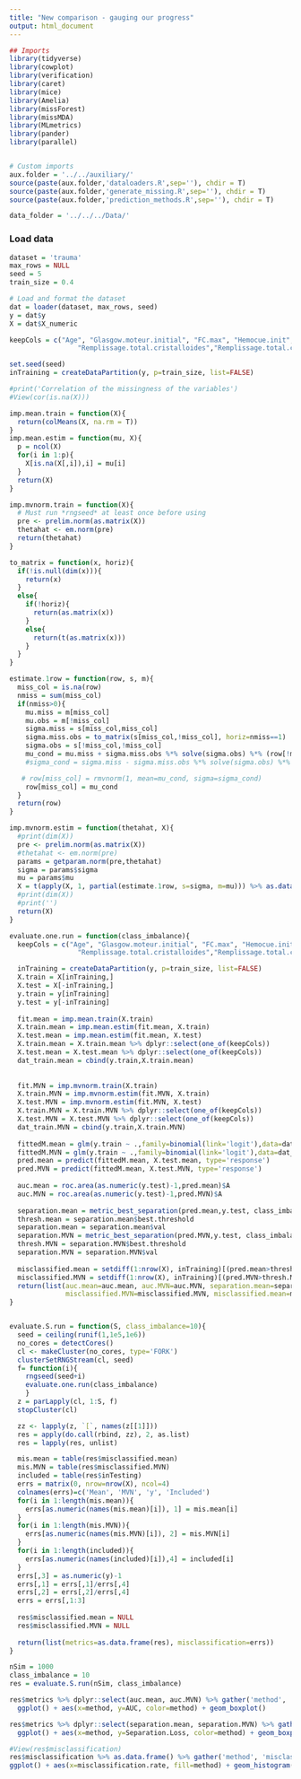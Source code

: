 ```yaml
---
title: "New comparison - gauging our progress"
output: html_document
---
```

```r
## Imports
library(tidyverse)
library(cowplot)
library(verification)
library(caret)
library(mice)
library(Amelia)
library(missForest)
library(missMDA)
library(MLmetrics)
library(pander)
library(parallel)


# Custom imports
aux.folder = '../../auxiliary/'
source(paste(aux.folder,'dataloaders.R',sep=''), chdir = T)
source(paste(aux.folder,'generate_missing.R',sep=''), chdir = T)
source(paste(aux.folder,'prediction_methods.R',sep=''), chdir = T)

data_folder = '../../../Data/'
```

### Load data
```r
dataset = 'trauma'
max_rows = NULL
seed = 5
train_size = 0.4

# Load and format the dataset
dat = loader(dataset, max_rows, seed)
y = dat$y
X = dat$X_numeric

keepCols = c("Age", "Glasgow.moteur.initial", "FC.max", "Hemocue.init",
                 "Remplissage.total.cristalloides","Remplissage.total.colloides", "SD.min", "SD.SMUR")

set.seed(seed)
inTraining = createDataPartition(y, p=train_size, list=FALSE)

#print('Correlation of the missingness of the variables')
#View(cor(is.na(X)))
```
```r
imp.mean.train = function(X){
  return(colMeans(X, na.rm = T))
}
imp.mean.estim = function(mu, X){
  p = ncol(X)
  for(i in 1:p){
    X[is.na(X[,i]),i] = mu[i]
  }
  return(X)
}

imp.mvnorm.train = function(X){
  # Must run *rngseed* at least once before using
  pre <- prelim.norm(as.matrix(X))
  thetahat <- em.norm(pre)
  return(thetahat)
}

to_matrix = function(x, horiz){
  if(!is.null(dim(x))){
    return(x)
  }
  else{
    if(!horiz){
      return(as.matrix(x))
    }
    else{
      return(t(as.matrix(x)))
    }
  }
}

estimate.1row = function(row, s, m){
  miss_col = is.na(row)
  nmiss = sum(miss_col)
  if(nmiss>0){
    mu.miss = m[miss_col]
    mu.obs = m[!miss_col]
    sigma.miss = s[miss_col,miss_col]
    sigma.miss.obs = to_matrix(s[miss_col,!miss_col], horiz=nmiss==1)
    sigma.obs = s[!miss_col,!miss_col]
    mu_cond = mu.miss + sigma.miss.obs %*% solve(sigma.obs) %*% (row[!miss_col] - mu.obs)
    #sigma_cond = sigma.miss - sigma.miss.obs %*% solve(sigma.obs) %*% t(sigma.miss.obs)

   # row[miss_col] = rmvnorm(1, mean=mu_cond, sigma=sigma_cond)
    row[miss_col] = mu_cond
  }
  return(row)
}

imp.mvnorm.estim = function(thetahat, X){
  #print(dim(X))
  pre <- prelim.norm(as.matrix(X))
  #thetahat <- em.norm(pre)
  params = getparam.norm(pre,thetahat)
  sigma = params$sigma
  mu = params$mu
  X = t(apply(X, 1, partial(estimate.1row, s=sigma, m=mu))) %>% as.data.frame()
  #print(dim(X))
  #print('')
  return(X)
}

evaluate.one.run = function(class_imbalance){
  keepCols = c("Age", "Glasgow.moteur.initial", "FC.max", "Hemocue.init",
                 "Remplissage.total.cristalloides","Remplissage.total.colloides", "SD.min", "SD.SMUR")

  inTraining = createDataPartition(y, p=train_size, list=FALSE)
  X.train = X[inTraining,]
  X.test = X[-inTraining,]
  y.train = y[inTraining]
  y.test = y[-inTraining]
  
  fit.mean = imp.mean.train(X.train)
  X.train.mean = imp.mean.estim(fit.mean, X.train)
  X.test.mean = imp.mean.estim(fit.mean, X.test)
  X.train.mean = X.train.mean %>% dplyr::select(one_of(keepCols))
  X.test.mean = X.test.mean %>% dplyr::select(one_of(keepCols))
  dat_train.mean = cbind(y.train,X.train.mean)
  
  
  fit.MVN = imp.mvnorm.train(X.train)
  X.train.MVN = imp.mvnorm.estim(fit.MVN, X.train)
  X.test.MVN = imp.mvnorm.estim(fit.MVN, X.test)
  X.train.MVN = X.train.MVN %>% dplyr::select(one_of(keepCols))
  X.test.MVN = X.test.MVN %>% dplyr::select(one_of(keepCols))
  dat_train.MVN = cbind(y.train,X.train.MVN)
  
  fittedM.mean = glm(y.train ~ .,family=binomial(link='logit'),data=dat_train.mean)
  fittedM.MVN = glm(y.train ~ .,family=binomial(link='logit'),data=dat_train.MVN)
  pred.mean = predict(fittedM.mean, X.test.mean, type='response')
  pred.MVN = predict(fittedM.mean, X.test.MVN, type='response')
  
  auc.mean = roc.area(as.numeric(y.test)-1,pred.mean)$A
  auc.MVN = roc.area(as.numeric(y.test)-1,pred.MVN)$A
  
  separation.mean = metric_best_separation(pred.mean,y.test, class_imbalance)
  thresh.mean = separation.mean$best.threshold
  separation.mean = separation.mean$val
  separation.MVN = metric_best_separation(pred.MVN,y.test, class_imbalance)
  thresh.MVN = separation.MVN$best.threshold
  separation.MVN = separation.MVN$val
  
  misclassified.mean = setdiff(1:nrow(X), inTraining)[(pred.mean>thresh.mean) != (y.test=='X1')]
  misclassified.MVN = setdiff(1:nrow(X), inTraining)[(pred.MVN>thresh.MVN) != (y.test=='X1')]
  return(list(auc.mean=auc.mean, auc.MVN=auc.MVN, separation.mean=separation.mean, separation.MVN=separation.MVN, 
              misclassified.MVN=misclassified.MVN, misclassified.mean=misclassified.mean, inTesting=setdiff(1:nrow(X), inTraining)))
}


evaluate.S.run = function(S, class_imbalance=10){
  seed = ceiling(runif(1,1e5,1e6))
  no_cores = detectCores()
  cl <- makeCluster(no_cores, type='FORK')
  clusterSetRNGStream(cl, seed)
  f= function(i){
    rngseed(seed+i)
    evaluate.one.run(class_imbalance)
    }
  z = parLapply(cl, 1:S, f)
  stopCluster(cl)

  zz <- lapply(z, `[`, names(z[[1]]))
  res = apply(do.call(rbind, zz), 2, as.list)
  res = lapply(res, unlist)

  mis.mean = table(res$misclassified.mean)
  mis.MVN = table(res$misclassified.MVN)
  included = table(res$inTesting)
  errs = matrix(0, nrow=nrow(X), ncol=4)
  colnames(errs)=c('Mean', 'MVN', 'y', 'Included')
  for(i in 1:length(mis.mean)){
    errs[as.numeric(names(mis.mean)[i]), 1] = mis.mean[i]
  }
  for(i in 1:length(mis.MVN)){
    errs[as.numeric(names(mis.MVN)[i]), 2] = mis.MVN[i]
  }
  for(i in 1:length(included)){
    errs[as.numeric(names(included)[i]),4] = included[i]
  }
  errs[,3] = as.numeric(y)-1
  errs[,1] = errs[,1]/errs[,4]
  errs[,2] = errs[,2]/errs[,4]
  errs = errs[,1:3]
  
  res$misclassified.mean = NULL
  res$misclassified.MVN = NULL
  
  return(list(metrics=as.data.frame(res), misclassification=errs))
}
```

```r
nSim = 1000
class_imbalance = 10
res = evaluate.S.run(nSim, class_imbalance)

res$metrics %>% dplyr::select(auc.mean, auc.MVN) %>% gather('method', 'AUC') %>%
  ggplot() + aes(x=method, y=AUC, color=method) + geom_boxplot()

res$metrics %>% dplyr::select(separation.mean, separation.MVN) %>% gather('method', 'Separation.Loss') %>%
  ggplot() + aes(x=method, y=Separation.Loss, color=method) + geom_boxplot()
```

```r
#View(res$misclassification)
res$misclassification %>% as.data.frame() %>% gather('method', 'misclassification.rate', -y) %>% filter(y==1) %>%
ggplot() + aes(x=misclassification.rate, fill=method) + geom_histogram(position='dodge', binwidth = 0.1)
```

